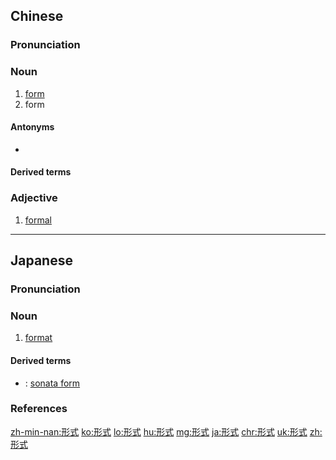 ==Chinese==
{{zh-forms}}

===Pronunciation===
{{zh-pron
|m=xíngshì
|c=jing4 sik1
|h=pfs=hìn-sṳt
|mn=qz:hêng-siak/tw,xm:hêng-sek/zz:hêng-sit
|ma=y
|cat=n,a
}}

===Noun===
{{zh-noun}}

# [[form]] {{gloss|visible shape}} {{zh-mw|個}}
# form {{gloss|as opposed to content}} {{zh-mw|個}}

====Antonyms====
* {{zh-l|內容}}

====Derived terms====
{{zh-der|黏附形式|生命形式|形式邏輯|形式主義}}

===Adjective===
{{zh-adj}}

# {{lb|zh|attributive}} [[formal]] {{gloss|concerned with outward form, as opposed to content}}

{{zh-cat|Elementary}}

----

==Japanese==
{{ja-kanjitab|けい|しき|yomi=o}}

===Pronunciation===
{{ja-pron|yomi=o|けいしき|acc=0|dev=3|acc_ref=DJR,NHK}}

===Noun===
{{ja-noun|けいしき}}

# [[format]]

====Derived terms====
{{der-top}}
* {{ja-r|ソナタ形式|ソナタけいしき}}: [[sonata form]]
{{der-bottom}}

===References===
<references/>

[[zh-min-nan:形式]]
[[ko:形式]]
[[lo:形式]]
[[hu:形式]]
[[mg:形式]]
[[ja:形式]]
[[chr:形式]]
[[uk:形式]]
[[zh:形式]]